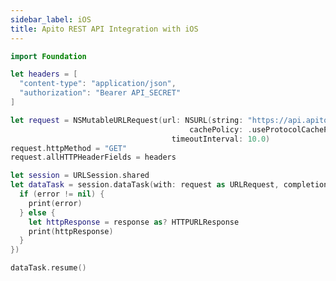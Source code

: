```yaml
---
sidebar_label: iOS
title: Apito REST API Integration with iOS
---
```


<ApiSecretNote />

```swift
import Foundation

let headers = [
  "content-type": "application/json",
  "authorization": "Bearer API_SECRET"
]

let request = NSMutableURLRequest(url: NSURL(string: "https://api.apito.io/secured/rest/project-id")! as URL,
                                        cachePolicy: .useProtocolCachePolicy,
                                    timeoutInterval: 10.0)
request.httpMethod = "GET"
request.allHTTPHeaderFields = headers

let session = URLSession.shared
let dataTask = session.dataTask(with: request as URLRequest, completionHandler: { (data, response, error) -> Void in
  if (error != nil) {
    print(error)
  } else {
    let httpResponse = response as? HTTPURLResponse
    print(httpResponse)
  }
})

dataTask.resume()
```
